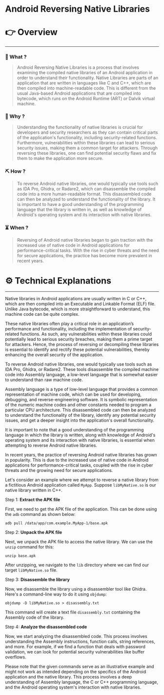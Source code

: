 # Android Reversing Native Libraries


# 👉 Overview

---

### 👀 What ?

> Android Reversing Native Libraries is a process that involves examining the compiled native libraries of an Android application in order to understand their functionality. Native Libraries are parts of an application that are written in languages like C and C++, which are then compiled into machine-readable code. This is different from the usual Java-based Android applications that are compiled into bytecode, which runs on the Android Runtime (ART) or Dalvik virtual machine.
> 

### 🧐 Why ?

> Understanding the functionality of native libraries is crucial for developers and security researchers as they can contain critical parts of the application's functionality, including security-related functions. Furthermore, vulnerabilities within these libraries can lead to serious security issues, making them a common target for attackers. Through reversing these libraries, one can find potential security flaws and fix them to make the application more secure.
> 

### ⛏️ How ?

> To reverse Android native libraries, one would typically use tools such as IDA Pro, Ghidra, or Radare2, which can disassemble the compiled code into a more human-readable format. This disassembled code can then be analyzed to understand the functionality of the library. It is important to have a good understanding of the programming language that the library is written in, as well as knowledge of Android's operating system and its interaction with native libraries.
> 

### ⏳ When ?

> Reversing of Android native libraries began to gain traction with the increased use of native code in Android applications for performance-critical tasks. With the rise in cyber threats and the need for secure applications, the practice has become more prevalent in recent years.
> 

# ⚙️ Technical Explanations

---

Native libraries in Android applications are usually written in C or C++, which are then compiled into an Executable and Linkable Format (ELF) file. Unlike Java bytecode, which is more straightforward to understand, this machine code can be quite complex.

These native libraries often play a critical role in an application’s performance and functionality, including the implementation of security-related functions. As such, any vulnerabilities within these libraries could potentially lead to serious security breaches, making them a prime target for attackers. Hence, the process of reversing or decompiling these libraries is essential to identify and rectify these potential vulnerabilities, thereby enhancing the overall security of the application.

To reverse Android native libraries, one would typically use tools such as IDA Pro, Ghidra, or Radare2. These tools disassemble the compiled machine code into Assembly language, a low-level language that is somewhat easier to understand than raw machine code.

Assembly language is a type of low-level language that provides a common representation of machine code, which can be used for developing, debugging, and reverse-engineering software. It is symbolic representation of the numeric machine codes and other constants needed to program a particular CPU architecture. This disassembled code can then be analyzed to understand the functionality of the library, identify any potential security issues, and get a deeper insight into the application's overall functionality.

It is important to note that a good understanding of the programming language in which the library is written, along with knowledge of Android's operating system and its interaction with native libraries, is essential when attempting to reverse Android native libraries.

In recent years, the practice of reversing Android native libraries has grown in popularity. This is due to the increased use of native code in Android applications for performance-critical tasks, coupled with the rise in cyber threats and the growing need for secure applications.

Let's consider an example where we attempt to reverse a native library from a fictitious Android application called `MyApp`. Suppose `libMyNative.so` is our native library written in C++.

Step 1: **Extract the APK file**

First, we need to get the APK file of the application. This can be done using the `adb` command as shown below:

```
adb pull /data/app/com.example.MyApp-1/base.apk

```

Step 2: **Unpack the APK file**

Next, we unpack the APK file to access the native library. We can use the `unzip` command for this:

```
unzip base.apk

```

After unzipping, we navigate to the `lib` directory where we can find our target `libMyNative.so` file.

Step 3: **Disassemble the library**

Now, we disassemble the library using a disassembler tool like Ghidra. Here's a command-line way to do it using `objdump`:

```
objdump -D libMyNative.so > disassembly.txt

```

This command will create a text file `disassembly.txt` containing the Assembly code of the library.

Step 4: **Analyze the disassembled code**

Now, we start analyzing the disassembled code. This process involves understanding the Assembly instructions, function calls, string references, and more. For example, if we find a function that deals with password validation, we can look for potential security vulnerabilities like buffer overflows.

Please note that the given commands serve as an illustrative example and might not work as intended depending on the specifics of the Android application and the native library. This process involves a deep understanding of Assembly language, the C or C++ programming language, and the Android operating system's interaction with native libraries.

